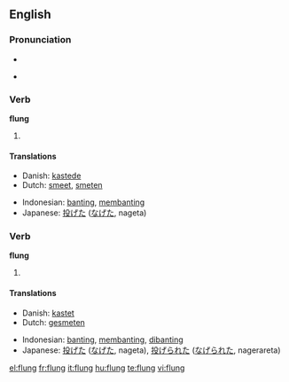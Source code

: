 ==English==

===Pronunciation===
* {{IPA|/'flʌɳ/}}
* {{audio|en-us-flung.ogg|Audio (US)}}
*: {{rhymes|ʌŋ}}

===Verb===
'''flung'''

# {{simple past of|[[fling]]}}

====Translations====
{{trans-top|past tense of ''to fling''}}
* Danish: [[kastede]]
* Dutch: [[smeet]], [[smeten]]
{{trans-mid}}
* Indonesian: [[banting]], [[banting|membanting]]
* Japanese: [[投げた]] ([[なげた]], nageta)
{{trans-bottom}}

===Verb===
'''flung'''

# {{past participle of|[[fling]]}}

====Translations====
{{trans-top|past participle of ''to fling''}}
* Danish: [[kastet]]
* Dutch: [[gesmeten]]
{{trans-mid}}
* Indonesian: [[banting]], [[banting|membanting]], [[banting|dibanting]]
* Japanese: [[投げた]] ([[なげた]], nageta), [[投げられた]] ([[なげられた]], nagerareta)
{{trans-bottom}}

[[el:flung]]
[[fr:flung]]
[[it:flung]]
[[hu:flung]]
[[te:flung]]
[[vi:flung]]